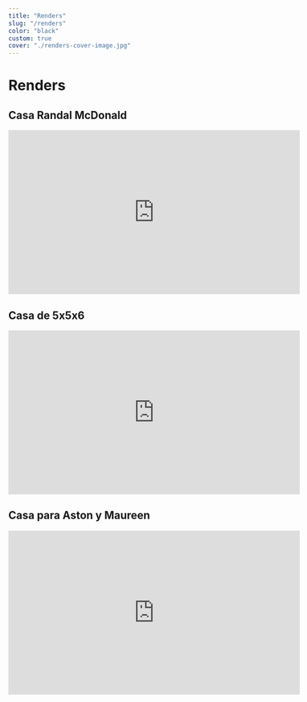 ```yaml
---
title: "Renders"
slug: "/renders"
color: "black"
custom: true
cover: "./renders-cover-image.jpg"
---
```


<div style={{ margin: `0 auto`, maxWidth: `70ch`, padding: `2rem` }}>
<h1 data-testid="page-title">Renders</h1>

<h2> Casa Randal McDonald</h2>
<iframe
  src="https://3dwarehouse.sketchup.com/embed/d80fca68-c097-41e4-8412-1e10ded9f485?token=r0_vvaVuiro=&binaryName=s21"
  frameborder="0"
  scrolling="no"
  marginheight="0"
  marginwidth="0"
  width="580"
  height="326"
  allowfullscreen
></iframe>

<h2> Casa de 5x5x6 </h2>

<iframe
  src="https://3dwarehouse.sketchup.com/embed/ea684059-295a-4119-83a4-1c041a42fdfb?token=0dnzulF2bWo=&binaryName=s21"
  frameborder="0"
  scrolling="no"
  marginheight="0"
  marginwidth="0"
  width="580"
  height="326"
  allowfullscreen
></iframe>

<h2> Casa para Aston y Maureen </h2>

<iframe
  src="https://3dwarehouse.sketchup.com/embed/afecae9c-bd21-45fb-85c2-e8563d513280?token=tJNJRFWIXTc=&binaryName=s21"
  frameborder="0"
  scrolling="no"
  marginheight="0"
  marginwidth="0"
  width="580"
  height="326"
  allowfullscreen
></iframe>

</div>
